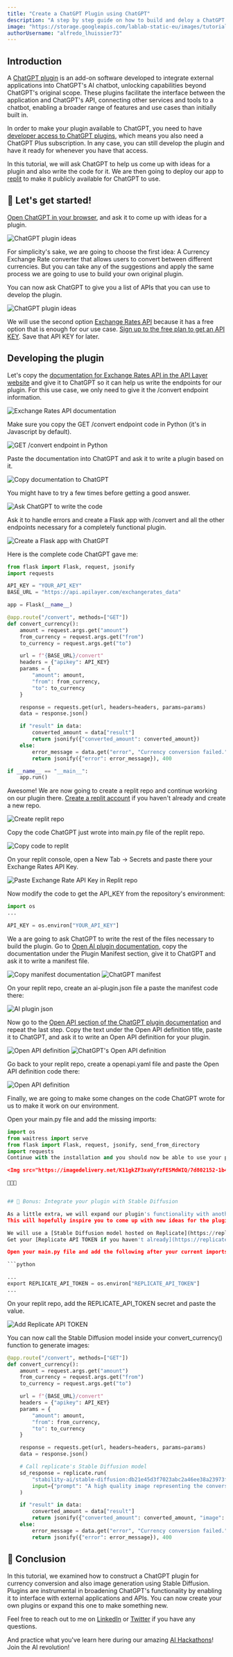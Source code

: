 ```yaml
---
title: "Create a ChatGPT Plugin using ChatGPT"
description: "A step by step guide on how to build and deloy a ChatGPT plugin with code written by ChatGPT"
image: "https://storage.googleapis.com/lablab-static-eu/images/tutorials/chatgptplugintutorial23.png"
authorUsername: "alfredo_lhuissier73"
---
```


## Introduction

A [ChatGPT plugin](https://lablab.ai/blog/chatgpt-update-chatgpt-plugins-are-out) is an add-on software developed to integrate external applications into ChatGPT's
AI chatbot, unlocking capabilities beyond ChatGPT's original scope. These plugins facilitate the interface between the application and ChatGPT's API, 
connecting other services and tools to a chatbot, enabling a broader range of features and use cases than initially built in.

In order to make your plugin available to ChatGPT, you need to have [developer access to ChatGPT plugins](https://openai.com/waitlist/plugins), which means you also
need a ChatGPT Plus subscription. In any case, you can still develop the plugin and have it ready for whenever you have that access.

In this tutorial, we will ask ChatGPT to help us come up with ideas for a plugin and also write the code for it. We are then going to deploy our app to 
[replit](https://replit.com) to make it publicly available for ChatGPT to use.


## 🚀 Let's get started!

[Open ChatGPT in your browser](https://chat.openai.com/), and ask it to come up with ideas for a plugin.

<Img src="https://imagedelivery.net/K11gkZF3xaVyYzFESMdWIQ/45479da4-4435-4fe4-e160-e7400568e400/full" alt="ChatGPT plugin ideas" caption="ChatGPT plugin ideas" />

For simplicity's sake, we are going to choose the first idea: A Currency Exchange Rate converter that allows users to convert between different currencies. But you 
can take any of the suggestions and apply the same process we are going to use to build your own original plugin.

You can now ask ChatGPT to give you a list of APIs that you can use to develop the plugin.

<Img src="https://imagedelivery.net/K11gkZF3xaVyYzFESMdWIQ/201c8b4b-fc54-4b01-f503-8ddefaec6400/full" alt="ChatGPT plugin ideas" caption="ChatGPT plugin ideas" />

We will use the second option [Exchange Rates API](https://exchangeratesapi.io/) because it has a free option that is enough for our use case. [Sign up to the 
free plan to get an API KEY](https://manage.exchangeratesapi.io/signup/). Save that API KEY for later.


## Developing the plugin

Let's copy the [documentation for Exchange Rates API in the API Layer website](https://apilayer.com/marketplace/exchangerates_data-api) and give it to ChatGPT
so it can help us write the endpoints for our plugin. For this use case, we only need to give it the /convert endpoint information.

<Img src="https://imagedelivery.net/K11gkZF3xaVyYzFESMdWIQ/3fca0e22-856a-4985-ac0e-b822054bbf00/full" alt="Exchange Rates API documentation" caption="Exchange Rates API documentation" />

Make sure you copy the GET /convert endpoint code in Python (it's in Javascript by default).

<Img src="https://imagedelivery.net/K11gkZF3xaVyYzFESMdWIQ/5a7c6aae-8bbd-45c3-2a02-53a285267e00/full" alt="GET /convert endpoint in Python" caption="GET /convert endpoint in Python" />

Paste the documentation into ChatGPT and ask it to write a plugin based on it.

<Img src="https://imagedelivery.net/K11gkZF3xaVyYzFESMdWIQ/bda80ae6-2b65-45c3-4729-7fe462eef400/full" alt="Copy documentation to ChatGPT" caption="Copy the documentation to ChatGPT" />

You might have to try a few times before getting a good answer.

<Img src="https://imagedelivery.net/K11gkZF3xaVyYzFESMdWIQ/1a97f28a-8a6f-4de8-262a-3aad16308300/full" alt="Ask ChatGPT to write the code" caption="Ask ChatGPT to write the code" />

Ask it to handle errors and create a Flask app with /convert and all the other endpoints necessary for a completely functional plugin.

<Img src="https://imagedelivery.net/K11gkZF3xaVyYzFESMdWIQ/2287b21e-94f8-451f-5272-0a386df9d800/full" alt="Create a Flask app with ChatGPT" caption="Create a Flask app" />

Here is the complete code ChatGPT gave me:

```python
from flask import Flask, request, jsonify
import requests

API_KEY = "YOUR_API_KEY"
BASE_URL = "https://api.apilayer.com/exchangerates_data"

app = Flask(__name__)

@app.route("/convert", methods=["GET"])
def convert_currency():
    amount = request.args.get("amount")
    from_currency = request.args.get("from")
    to_currency = request.args.get("to")

    url = f"{BASE_URL}/convert"
    headers = {"apikey": API_KEY}
    params = {
        "amount": amount,
        "from": from_currency,
        "to": to_currency
    }

    response = requests.get(url, headers=headers, params=params)
    data = response.json()

    if "result" in data:
        converted_amount = data["result"]
        return jsonify({"converted_amount": converted_amount})
    else:
        error_message = data.get("error", "Currency conversion failed.")
        return jsonify({"error": error_message}), 400

if __name__ == "__main__":
    app.run()        
```

Awesome! We are now going to create a replit repo and continue working on our plugin there. [Create a replit account](https://replit.com/) if you haven't already 
and create a new repo.

<Img src="https://imagedelivery.net/K11gkZF3xaVyYzFESMdWIQ/475c583c-876f-452a-d1a5-56e5b11f7800/full" alt="Create replit repo" caption="Create replit repo" />

Copy the code ChatGPT just wrote into main.py file of the replit repo.

<Img src="https://imagedelivery.net/K11gkZF3xaVyYzFESMdWIQ/80697379-c3c7-4b5b-2d08-f29b77b1c900/full" alt="Copy code to replit" caption="Copy code to replit" />

On your replit console, open a New Tab -> Secrets and paste there your Exchange Rates API Key. 

<Img src="https://imagedelivery.net/K11gkZF3xaVyYzFESMdWIQ/739bfbba-b621-4050-b414-24aa72caa400/full" alt="Paste Exchange Rate API Key in Replit repo" caption="Paste Exchange Rate API Key in Replit repo" />

Now modify the code to get the API_KEY from the repository's environment:

```python
import os
...

API_KEY = os.environ["YOUR_API_KEY"] 
```

We a are going to ask ChatGPT to write the rest of the files necessary to build the plugin. Go to [Open AI plugin documentation](https://platform.openai.com/docs/plugins/getting-started/plugin-manifest), 
copy the documentation under the Plugin Manifest section, give it to ChatGPT and ask it to write a manifest file.

<Img src="https://imagedelivery.net/K11gkZF3xaVyYzFESMdWIQ/547b812c-285c-4299-142c-c4b212fad600/full" alt="Copy manifest documentation" caption="Copy manifest documentation" />

<Img src="https://imagedelivery.net/K11gkZF3xaVyYzFESMdWIQ/9efbaedb-6ec1-4f5b-f08e-03324c7f3e00/full" alt="ChatGPT manifest" caption="ChatGPT manifest" />

On your replit repo, create an ai-plugin.json file a paste the manifest code there:

<Img src="https://imagedelivery.net/K11gkZF3xaVyYzFESMdWIQ/6593ba02-d68a-41a5-72af-e99b247f1c00/full" alt="AI plugin json" caption="AI plugin json" />

Now go to the [Open API section of the ChatGPT plugin documentation](https://platform.openai.com/docs/plugins/getting-started/openapi-definition) and repeat the last step.
Copy the text under the Open API definition title, paste it to ChatGPT, and ask it to write an Open API definition for your plugin.

<Img src="https://imagedelivery.net/K11gkZF3xaVyYzFESMdWIQ/daa12efb-861c-4e52-502f-4ee5511c7500/full" alt="Open API definition" caption="Open API definition" />

<Img src="https://imagedelivery.net/K11gkZF3xaVyYzFESMdWIQ/58c86a1b-3cb5-42af-6a57-0c441aa8dc00/full" alt="ChatGPT's Open API definition" caption="ChatGPT's Open API definition" />

Go back to your replit repo, create a openapi.yaml file and paste the Open API definition code there:

<Img src="https://imagedelivery.net/K11gkZF3xaVyYzFESMdWIQ/7e711ae6-9175-4af3-b62c-dafc41a0d200/full" alt="Open API definition" caption="Open API definition" />

Finally, we are going to make some changes on the code ChatGPT wrote for us to make it work on our environment.

Open your main.py file and add the missing imports:

```python
import os
from waitress import serve
from flask import Flask, request, jsonify, send_from_directory
import requests
Continue with the installation and you should now be able to use your plugin. Let's test it!

<Img src="https://imagedelivery.net/K11gkZF3xaVyYzFESMdWIQ/7d802152-1b40-495c-55ab-82cdc8306a00/full" alt="ChatGPT plugin currency converter" caption="ChatGPT plugin currency converter" />

🥳🥳🥳


## 🎁 Bonus: Integrate your plugin with Stable Diffusion

As a little extra, we will expand our plugin's functionality with another AI tool, Stable Diffusion, to generate an image of the conversion we are trying to make.
This will hopefully inspire you to come up with new ideas for the plugin's functionality.

We will use a [Stable Diffusion model hosted on Replicate](https://replicate.com/stability-ai/stable-diffusion) so we can get a working URL that ChatGPT can render.
Get your [Replicate API TOKEN if you haven't already](https://replicate.com/account/api-tokens) and copy it.

Open your main.py file and add the following after your current imports:

```python

...
export REPLICATE_API_TOKEN = os.environ["REPLICATE_API_TOKEN"]
...
```

On your replit repo, add the REPLICATE_API_TOKEN secret and paste the value.

<Img src="https://imagedelivery.net/K11gkZF3xaVyYzFESMdWIQ/878a4b35-86e9-40f0-64d7-cadad457f400/full" alt="Add Replicate API TOKEN" caption="Add Replicate API TOKEN" />

You can now call the Stable Diffusion model inside your convert_currency() function to generate images:

```python
@app.route("/convert", methods=["GET"])
def convert_currency():
    amount = request.args.get("amount")
    from_currency = request.args.get("from")
    to_currency = request.args.get("to")

    url = f"{BASE_URL}/convert"
    headers = {"apikey": API_KEY}
    params = {
        "amount": amount,
        "from": from_currency,
        "to": to_currency
    }

    response = requests.get(url, headers=headers, params=params)
    data = response.json()

    # Call replicate's Stable Diffusion model
    sd_response = replicate.run(
        "stability-ai/stable-diffusion:db21e45d3f7023abc2a46ee38a23973f6dce16bb082a930b0c49861f96d1e5bf",
        input={"prompt": "A high quality image representing the conversion from " + from_currency + " to " + to_currency + " currencies"}
    )

    if "result" in data:
        converted_amount = data["result"]
        return jsonify({"converted_amount": converted_amount, "image": sd_response[1] }) # Add the image URL to your json response
    else:
        error_message = data.get("error", "Currency conversion failed.")
        return jsonify({"error": error_message}), 400
```


## 🤔 Conclusion

In this tutorial, we examined how to construct a ChatGPT plugin for currency conversion and also image generation using Stable Diffusion. Plugins are instrumental 
in broadening ChatGPT's functionality by enabling it to interface with external applications and APIs. You can now create your own plugins or expand this one 
to make something new.

Feel free to reach out to me on [LinkedIn](https://www.linkedin.com/in/thedeval/) or [Twitter](https://twitter.com/thedevalweb) if you have any questions.

And practice what you've learn here during our amazing [AI Hackathons](https://lablab.ai/event)!
Join the AI revolution!
